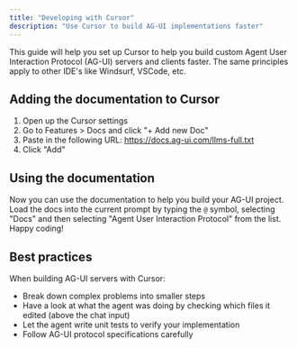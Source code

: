 ---
title: "Developing with Cursor"
description: "Use Cursor to build AG-UI implementations faster"
---

This guide will help you set up Cursor to help you build custom Agent User
Interaction Protocol (AG-UI) servers and clients faster. The same principles
apply to other IDE's like Windsurf, VSCode, etc.

## Adding the documentation to Cursor

1. Open up the Cursor settings
2. Go to Features > Docs and click "+ Add new Doc"
3. Paste in the following URL: https://docs.ag-ui.com/llms-full.txt
4. Click "Add"

## Using the documentation

Now you can use the documentation to help you build your AG-UI project. Load the
docs into the current prompt by typing the `@` symbol, selecting "Docs" and then
selecting "Agent User Interaction Protocol" from the list. Happy coding!

## Best practices

When building AG-UI servers with Cursor:

- Break down complex problems into smaller steps
- Have a look at what the agent was doing by checking which files it edited
  (above the chat input)
- Let the agent write unit tests to verify your implementation
- Follow AG-UI protocol specifications carefully
